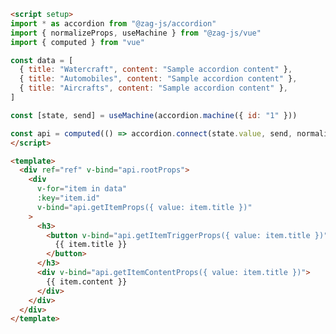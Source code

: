 ```md
<script setup>
import * as accordion from "@zag-js/accordion"
import { normalizeProps, useMachine } from "@zag-js/vue"
import { computed } from "vue"

const data = [
  { title: "Watercraft", content: "Sample accordion content" },
  { title: "Automobiles", content: "Sample accordion content" },
  { title: "Aircrafts", content: "Sample accordion content" },
]

const [state, send] = useMachine(accordion.machine({ id: "1" }))

const api = computed(() => accordion.connect(state.value, send, normalizeProps))
</script>

<template>
  <div ref="ref" v-bind="api.rootProps">
    <div
      v-for="item in data"
      :key="item.id"
      v-bind="api.getItemProps({ value: item.title })"
    >
      <h3>
        <button v-bind="api.getItemTriggerProps({ value: item.title })">
          {{ item.title }}
        </button>
      </h3>
      <div v-bind="api.getItemContentProps({ value: item.title })">
        {{ item.content }}
      </div>
    </div>
  </div>
</template>
```
